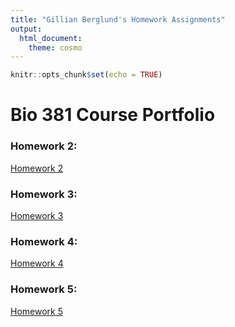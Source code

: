 ```yaml
---
title: "Gillian Berglund's Homework Assignments"
output: 
  html_document: 
    theme: cosmo
---
```


```r
knitr::opts_chunk$set(echo = TRUE)
```

# Bio 381 Course Portfolio

### Homework 2:
[Homework 2](Homework_02.html)

### Homework 3:
[Homework 3](Homework_03.html)

### Homework 4:
[Homework 4](Homework_04.html)

### Homework 5:
[Homework 5](Homework_05.html)
